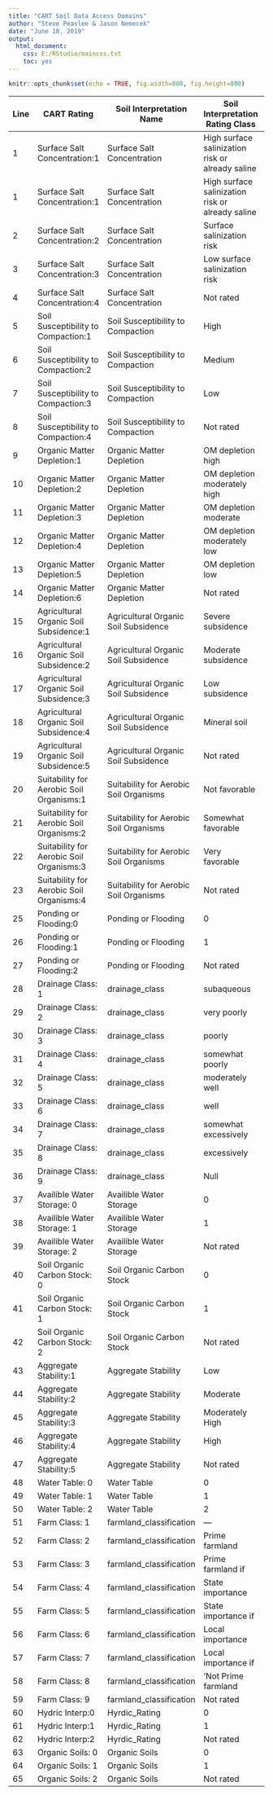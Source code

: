 ---
title: "CART Soil Data Access Domains"
author: "Steve Peaslee & Jason Nemecek"
date: "June 18, 2019"
output: 
  html_document: 
    css: E:/RStudio/maincss.txt
    toc: yes
---

```{r setup, include=FALSE}
knitr::opts_chunk$set(echo = TRUE, fig.width=800, fig.height=800)
```


|Line|CART Rating |Soil Interpretation Name |Soil Interpretation Rating Class |Rating Number
|-----|----------|--------|--------|--------|
|1 |Surface Salt Concentration:1 |Surface Salt Concentration |High surface salinization risk or already saline |1
|1 |Surface Salt Concentration:1 |Surface Salt Concentration |High surface salinization risk or already saline |1|
|2 |Surface Salt Concentration:2 |Surface Salt Concentration |Surface salinization risk |2
|3 |Surface Salt Concentration:3 |Surface Salt Concentration |Low surface salinization risk |3
|4 |Surface Salt Concentration:4 |Surface Salt Concentration |Not rated |4
|5 |Soil Susceptibility to Compaction:1 |Soil Susceptibility to Compaction |High |1
|6 |Soil Susceptibility to Compaction:2 |Soil Susceptibility to Compaction |Medium |2
|7 |Soil Susceptibility to Compaction:3 |Soil Susceptibility to Compaction |Low |3
|8 |Soil Susceptibility to Compaction:4 |Soil Susceptibility to Compaction |Not rated |4
|9 |Organic Matter Depletion:1 |Organic Matter Depletion |OM depletion high |1
|10 |Organic Matter Depletion:2 |Organic Matter Depletion |OM depletion moderately high |2
|11 |Organic Matter Depletion:3 |Organic Matter Depletion |OM depletion moderate |3
|12 |Organic Matter Depletion:4 |Organic Matter Depletion |OM depletion moderately low |4
|13 |Organic Matter Depletion:5 |Organic Matter Depletion |OM depletion low |5
|14 |Organic Matter Depletion:6 |Organic Matter Depletion |Not rated |6
|15 |Agricultural Organic Soil Subsidence:1 |Agricultural Organic Soil Subsidence |Severe subsidence |1
|16 |Agricultural Organic Soil Subsidence:2 |Agricultural Organic Soil Subsidence |Moderate subsidence |2
|17 |Agricultural Organic Soil Subsidence:3 |Agricultural Organic Soil Subsidence |Low subsidence |3
|18 |Agricultural Organic Soil Subsidence:4 |Agricultural Organic Soil Subsidence |Mineral soil |4
|19 |Agricultural Organic Soil Subsidence:5 |Agricultural Organic Soil Subsidence |Not rated |5
|20 |Suitability for Aerobic Soil Organisms:1|Suitability for Aerobic Soil Organisms|Not favorable|    1
|21 |Suitability for Aerobic Soil Organisms:2 |Suitability for Aerobic Soil Organisms   |Somewhat favorable|  2
|22 |Suitability for Aerobic Soil Organisms:3   |Suitability for Aerobic Soil Organisms   |Very favorable |  3
|23 |Suitability for Aerobic Soil Organisms:4 |Suitability for Aerobic Soil Organisms   |Not rated  |  4
|25| Ponding or Flooding:0|Ponding or Flooding|0|0
|26| Ponding or Flooding:1|Ponding or Flooding|1|1
|27| Ponding or Flooding:2|Ponding or Flooding|Not rated |2
|	28	|	Drainage Class: 1	|	drainage_class	|	subaqueous	|	1
|	29	|	Drainage Class: 2	|	drainage_class	|	very poorly	|	2
|	30	|	Drainage Class: 3	|	drainage_class	|	poorly	|	3
|	31	|	Drainage Class: 4	|	drainage_class	|	somewhat poorly	|	4
|	32	|	Drainage Class: 5	|	drainage_class	|	moderately well	|	5
|	33	|	Drainage Class: 6	|	drainage_class	|	well	|	6
|	34	|	Drainage Class: 7	|	drainage_class	|	somewhat excessively	|	7
|	35	|	Drainage Class: 8	|	drainage_class	|	excessively	|	8
|	36	|	Drainage Class: 9	|	drainage_class	|	Null	|	9
|	37	|	Availible Water Storage: 0	|	Availible Water Storage	|	0	|	0
|	38	|	Availible Water Storage: 1	|	Availible Water Storage	|	1	|	1
|	39	|	Availible Water Storage: 2	|	Availible Water Storage	|	Not rated	|	2
|	40	|	Soil Organic Carbon Stock: 0	|	Soil Organic Carbon Stock	|	0	|	0
|	41	|	Soil Organic Carbon Stock: 1	|	Soil Organic Carbon Stock	|	1	|	1
|	42	|	Soil Organic Carbon Stock: 2	|	Soil Organic Carbon Stock	|	Not rated	|	2
|	43	|	Aggregate Stability:1	|	Aggregate Stability	|	Low	|	1
|	44	|	Aggregate Stability:2	|	Aggregate Stability	|	Moderate	|	2
|	45	|	Aggregate Stability:3	|	Aggregate Stability	|	Moderately High	|	3
|	46	|	Aggregate Stability:4	|	Aggregate Stability	|	High	|	4
|	47	|	Aggregate Stability:5	|	Aggregate Stability	|	Not rated	|	5
|	48	|	Water Table: 0	|	Water Table	|	0	|	0
|	49	|	Water Table: 1	|	Water Table	|	1	|	1
|	50	|	Water Table: 2	|	Water Table	|	2	|	2
|	51	|	Farm Class: 1	|	farmland_classification	|	---	|	1
|	52	|	Farm Class: 2	|	farmland_classification	|	Prime farmland	|	2
|	53	|	Farm Class: 3	|	farmland_classification	|	Prime farmland if	|	3
|	54	|	Farm Class: 4	|	farmland_classification	|	State importance	|	4
|	55	|	Farm Class: 5	|	farmland_classification	|	State importance if	|	5
|	56	|	Farm Class: 6	|	farmland_classification	|	Local importance	|	6
|	57	|	Farm Class: 7	|	farmland_classification	|	Local importance if	|	7
|	58	|	Farm Class: 8	|	farmland_classification	|	'Not Prime farmland	|	8
|	59	|	Farm Class: 9	|	farmland_classification	|	Not rated	|	9
|	60	|	Hydric Interp:0                                               	|	Hyrdic_Rating	|	0	|	0
|	61	|	Hydric Interp:1	|	Hyrdic_Rating	|	1	|	1
|	62	|	Hydric Interp:2	|	Hyrdic_Rating	|	Not rated	|	2
|	63	|	Organic Soils: 0	|	Organic Soils	|	0	|	0
|	64	|	Organic Soils: 1	|	Organic Soils	|	1	|	1
|	65	|	Organic Soils: 2	|	Organic Soils	|	Not rated	|	2














